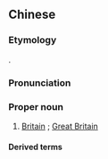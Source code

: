 ==Chinese==
{{zh-forms|s=不列颠|gloss=-}}

===Etymology===
{{bor|zh|en|Britain}}.

===Pronunciation===
{{zh-pron
|m=Bùlièdiān
|c=bat1 lit6 din1
|h=pfs=Put-lie̍t-tiên
|cat=pn
}}

===Proper noun===
{{zh-proper noun}}

# [[Britain]] {{gloss|island}}; [[Great Britain]]

====Derived terms====
{{zh-der|大不列顛|不列顛哥倫比亞}}